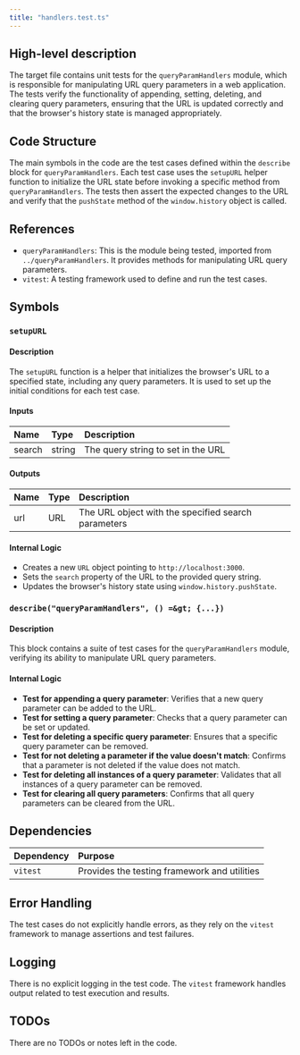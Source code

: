 ```yaml
---
title: "handlers.test.ts"
---
```


## High-level description

The target file contains unit tests for the `queryParamHandlers` module, which is responsible for manipulating URL query parameters in a web application. The tests verify the functionality of appending, setting, deleting, and clearing query parameters, ensuring that the URL is updated correctly and that the browser's history state is managed appropriately.

## Code Structure

The main symbols in the code are the test cases defined within the `describe` block for `queryParamHandlers`. Each test case uses the `setupURL` helper function to initialize the URL state before invoking a specific method from `queryParamHandlers`. The tests then assert the expected changes to the URL and verify that the `pushState` method of the `window.history` object is called.

## References

- `queryParamHandlers`: This is the module being tested, imported from `../queryParamHandlers`. It provides methods for manipulating URL query parameters.
- `vitest`: A testing framework used to define and run the test cases.

## Symbols

### `setupURL`
#### Description
The `setupURL` function is a helper that initializes the browser's URL to a specified state, including any query parameters. It is used to set up the initial conditions for each test case.

#### Inputs
| Name   | Type   | Description                        |
|:-------|:-------|:-----------------------------------|
| search | string | The query string to set in the URL |

#### Outputs
| Name | Type | Description |
|:-----|:-----|:------------|
| url  | URL  | The URL object with the specified search parameters |

#### Internal Logic
- Creates a new `URL` object pointing to `http://localhost:3000`.
- Sets the `search` property of the URL to the provided query string.
- Updates the browser's history state using `window.history.pushState`.

### `describe("queryParamHandlers", () =&gt; {...})`
#### Description
This block contains a suite of test cases for the `queryParamHandlers` module, verifying its ability to manipulate URL query parameters.

#### Internal Logic
- **Test for appending a query parameter**: Verifies that a new query parameter can be added to the URL.
- **Test for setting a query parameter**: Checks that a query parameter can be set or updated.
- **Test for deleting a specific query parameter**: Ensures that a specific query parameter can be removed.
- **Test for not deleting a parameter if the value doesn't match**: Confirms that a parameter is not deleted if the value does not match.
- **Test for deleting all instances of a query parameter**: Validates that all instances of a query parameter can be removed.
- **Test for clearing all query parameters**: Confirms that all query parameters can be cleared from the URL.

## Dependencies

| Dependency | Purpose                                      |
|:-----------|:---------------------------------------------|
| `vitest`   | Provides the testing framework and utilities |

## Error Handling

The test cases do not explicitly handle errors, as they rely on the `vitest` framework to manage assertions and test failures.

## Logging

There is no explicit logging in the test code. The `vitest` framework handles output related to test execution and results.

## TODOs

There are no TODOs or notes left in the code.